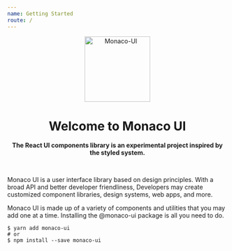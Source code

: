 ```yaml
---
name: Getting Started
route: /
---
```


<p style="text-align:center">
  <img src="./public/images/logo.png" width="150" height="150" alt="Monaco-UI" />
</p>

<h1 align="center">Welcome to Monaco UI</h1>

<p align="center">
  <strong>The React UI components library is an experimental project inspired by the styled system.</strong>
</p>

&nbsp;

Monaco UI is a user interface library based on design principles. With a broad API and better developer friendliness, Developers may create customized component libraries, design systems, web apps, and more.

Monaco UI is made up of a variety of components and utilities that you may add one at a time. Installing the @monaco-ui package is all you need to do.

```
$ yarn add monaco-ui
# or
$ npm install --save monaco-ui
```
